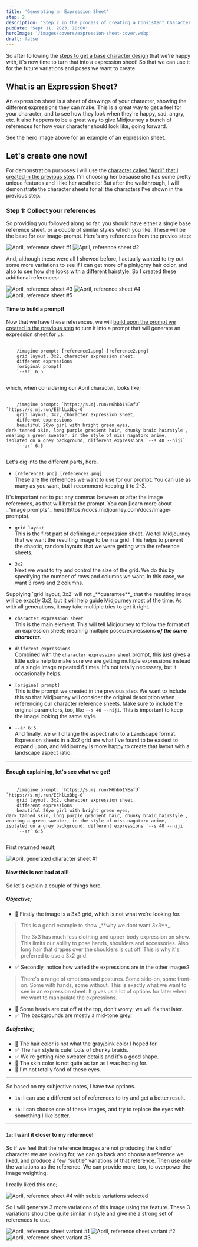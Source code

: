 ```yaml
---
title: 'Generating an Expression Sheet'
step: 2
description: 'Step 2 in the process of creating a Consistent Character'
pubDate: 'Sept 11, 2023, 18:00'
heroImage: '/images/covers/expression-sheet-cover.webp'
draft: false
---
```





So after following the [steps to get a base character design](/character/generating-a-base) that we're happy with, it's now time to turn that into a
expression sheet! So that we can use it for the future variations and poses we want to create.

## What is an Expression Sheet?

An expression sheet is a sheet of drawings of your character, showing the different expressions they can make. This is a great way to 
get a feel for your character, and to see how they look when they're happy, sad, angry, etc. It also happens to be a great way
to give Midjourney a bunch of references for how your character should look like, going forward.

See the hero image above for an example of an expression sheet.

## Let's create one now!

For demonstration purposes I will use the [character called "April" that I created in the previous step](/character/generating-a-base#april-with-braids).
I'm choosing her because she has some pretty unique features and I like her aesthetic! But after the walkthrough, I will demonstrate 
the character sheets for all the characters I've shown in the previous step.

### Step 1: Collect your references

So providing you followed along so far, you should have either a single base reference sheet, or a couple of similar styles which you
like. These will be the base for our image-prompt. Here's my references from the previos step:

<ScrollingImages>
  <Image src={april1} alt="April, reference sheet #1" />
  <Image src={april2} alt="April, reference sheet #2" />
</ScrollingImages>

And, although these were all I showed before, I actually wanted to try out some more variations to see if I can get
more of a pink/grey hair color, and also to see how she looks with a different hairstyle. So I created these additional
references:

<ScrollingImages>
  <Image src={april3} alt="April, reference sheet #3" />
  <Image src={april4} alt="April, reference sheet #4" />
  <Image src={april5} alt="April, reference sheet #5" />
</ScrollingImages>

#### Time to build a prompt!

Now that we have these references, we will [build upon the prompt we created in the previous step](/character/generating-a-base/#april-with-braids) 
to turn it into a prompt that will generate an expression sheet for us.

<pre class="astro-code github-dark demo-prompt">
  <code>
    /imagine prompt: <span class="prompt-code">[reference1.png]</span> <span class="prompt-code">[reference2.png]</span> 
    <span class="prompt-code">grid layout</span>, <span class="prompt-code">3x2</span>, <span class="prompt-code">character expression sheet</span>, 
    <span class="prompt-code">different expressions</span> 
    <span class="prompt-code">[original prompt]</span> 
    <span class="prompt-code">`--ar` 6:5</span>
  </code>
</pre>

which, when considering our April character, looks like;

<pre class="astro-code github-dark demo-prompt">
  <code>
    /imagine prompt: <span class="prompt-code">`https://s.mj.run/M6hbb1YEafU`</span> <span class="prompt-code">`https://s.mj.run/EEhlLxBbg-0`</span> 
    <span class="prompt-code">grid layout</span>, <span class="prompt-code">3x2</span>, <span class="prompt-code">character expression sheet</span>, 
    <span class="prompt-code">different expressions</span> 
    <span class="prompt-code">beautiful 26yo girl with bright green eyes, 
dark tanned skin, long purple gradient hair, chunky braid hairstyle , 
wearing a green sweater, in the style of miss nagatoro anime, 
isolated on a grey background, different expressions `--s 40 --niji`</span> 
    <span class="prompt-code">`--ar` 6:5</span>
  </code>
</pre>

Let's dig into the different parts, here.

- `[reference1.png] [reference2.png]`  
  These are the references we want to use for our prompt. You can use as many as you want, but I recommend
  keeping it to 2-3. 

<Question title="Image Reference Notes">
  It's important not to put any commas between or after the image references, as that will break the prompt.
  You can [learn more about _"image prompts"_ here](https://docs.midjourney.com/docs/image-prompts).
</Question>

- `grid layout`  
  This is the first part of defining our expression sheet. We tell Midjourney that we want the resulting
  image to be in a grid. This helps to prevent the chaotic, random layouts that we were getting with the reference sheets.

- `3x2`  
  Next we want to try and control the size of the grid. We do this by specifying the number of rows and columns
  we want. In this case, we want 3 rows and 2 columns.

<Question title="Grid Layout Notes">
  Supplying `grid layout, 3x2` will not _**guarantee**_ that the resulting image will be
  exactly 3x2, but it will help guide Midjourney most of the time. As with all generations, it
  may take multiple tries to get it right.
</Question>

- `character expression sheet`  
  This is the main element. This will tell Midjourney to follow the format of an 
  expression sheet; meaning multiple poses/expressions _**of the same character**_.

- `different expressions`  
  Combined with the `character expression sheet` prompt, this just gives a little extra help
  to make sure we are getting multiple expressions instead of a single image repeated 6 times. It's not totally necessary,
  but it occasionally helps.

- `[original prompt]`  
  This is the prompt we created in the previous step. We want to include this so that Midjourney
  will consider the original description when referencing our character reference sheets. Make sure to include the original
  parameters, too, like `--s 40 --niji`. This is important to keep the image looking the same style.

- `--ar 6:5`  
  And finally, we will change the aspect ratio to a Landscape format. Expression sheets in a 3x2 grid are what
  I've found to be easiest to expand upon, and Midjourney is more happy to create that layout with a landscape aspect ratio.

---

#### Enough explaining, let's see what we get!

<pre class="astro-code github-dark demo-prompt">
  <code>
    /imagine prompt: <span class="prompt-code">`https://s.mj.run/M6hbb1YEafU`</span> <span class="prompt-code">`https://s.mj.run/EEhlLxBbg-0`</span> 
    <span class="prompt-code">grid layout</span>, <span class="prompt-code">3x2</span>, <span class="prompt-code">character expression sheet</span>, 
    <span class="prompt-code">different expressions</span>
    <span class="prompt-code">beautiful 26yo girl with bright green eyes, 
dark tanned skin, long purple gradient hair, chunky braid hairstyle , 
wearing a green sweater, in the style of miss nagatoro anime, 
isolated on a grey background, different expressions `--s 40 --niji`</span> 
    <span class="prompt-code">`--ar` 6:5</span>
  </code>
</pre>

First returned result;

<Image src={aprilSheet1} alt="April, generated character sheet #1" />

#### Now this is not bad at all!

So let's explain a couple of things here. 

##### Objective;

- 🔴 Firstly the <MJ text="U1" /> image is a 3x3 grid, which is not what we're looking for.

<blockquote class="small-quote">
  This is a good example to show _**why we dont want 3x3**_. 
  
  The 3x3 has much less clothing and upper-body expression on show. 
  This limits our ability to pose hands, shoulders and accessories. Also long hair that drapes over the shoulders is
  cut off. This is why it's preferred to use a 3x2 grid.
</blockquote>

- ✅ Secondly, notice how varied the expressions are in the other images? 

<blockquote class="small-quote">
  There's a range of emotions and postures. Some side-on, some
  front-on. Some with hands, some without. This is exactly what we want to see in an expression sheet. It gives us a lot of options
  for later when we want to manipulate the expressions.
</blockquote>

- 🔶 Some heads are cut off at the top, don't worry; we will fix that later.
- ✅ The backgrounds are mostly a mid-tone grey!

##### Subjective;

- 🔴 The hair color is not what the gray/pink color I hoped for.
- ✅ The hair style is cute! Lots of chunky braids.
- ✅ We're getting nice sweater details and it's a good shape.
- 🔶 The skin color is not quite as tan as I was hoping for.
- 🔶 I'm not totally fond of these eyes.

---

So based on my subjective notes, I have two options.

- `1a`: I can use a different set of references to try and get a better result.


- `1b`: I can choose one of these images, and try to replace the eyes with something I like better.

---

#### `1a`: I want it closer to my reference!

So if we feel that the reference images are not producing the kind of character we are looking for,
we can go back and choose a reference we liked, and produce a few "subtle" variations of that reference.
Then use _only_ the variations as the reference. We can provide more, too, to overpower the image weighting.

I really liked this one;

<Image src={aprilSubtleVariants} alt="April, reference sheet #4 with subtle variations selected" />

So I will generate 3 more variations of this image using the <MJ text="🪄 Vary (Subtle)" active /> 
feature. These 3 variations should be quite similar in style and give me a strong set of references to use.

<GridImages grid={3}>
  <Image src={aprilVariation1} alt="April, reference sheet variant #1" />
  <Image src={aprilVariation2} alt="April, reference sheet variant #2" />
  <Image src={aprilVariation3} alt="April, reference sheet variant #3" />
</GridImages>
